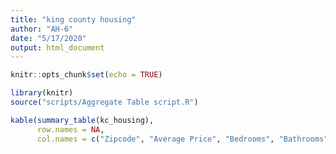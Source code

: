 ```yaml
---
title: "king county housing"
author: "AH-6"
date: "5/17/2020"
output: html_document
---
```


```r
knitr::opts_chunk$set(echo = TRUE)
```

```r
library(knitr)
source("scripts/Aggregate Table script.R")
```

```r
kable(summary_table(kc_housing),
      row.names = NA, 
      col.names = c("Zipcode", "Average Price", "Bedrooms", "Bathrooms", "Average living space", "Year built", "Condition"))
```

